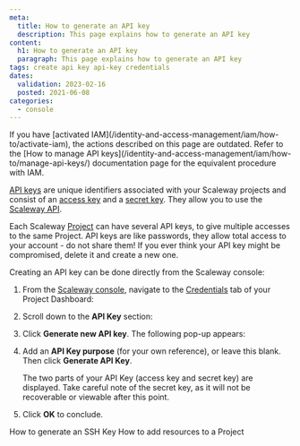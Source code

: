 ```yaml
---
meta:
  title: How to generate an API key
  description: This page explains how to generate an API key
content:
  h1: How to generate an API key
  paragraph: This page explains how to generate an API key
tags: create api key api-key credentials
dates:
  validation: 2023-02-16
  posted: 2021-06-08
categories:
  - console
---
```


<Message type="iam">
  If you have [activated IAM](/identity-and-access-management/iam/how-to/activate-iam), the actions described on this page are outdated. 
  Refer to the [How to manage API keys](/identity-and-access-management/iam/how-to/manage-api-keys/) documentation page for the equivalent procedure with IAM.
</Message>

[API keys](/console/my-account/concepts/#api-key) are unique identifiers associated with your Scaleway projects and consist of an [access key](/console/my-account/concepts/#access-key) and a [secret key](/console/my-account/concepts/#secret-key). They allow you to use the [Scaleway API](https://developers.scaleway.com/en/quickstart/). 

Each Scaleway [Project](/console/my-account/concepts/#project) can have several API keys, to give multiple accesses to the same Project. API keys are like passwords, they allow total access to your account - do not share them! If you ever think your API key might be compromised, delete it and create a new one.

Creating an API key can be done directly from the Scaleway console:

1. From the [Scaleway console](https://console.scaleway.com), navigate to the [Credentials](/console/my-account/concepts/#credentials) tab of your Project Dashboard:
    <Lightbox src="scaleway-credentials-nav.webp" alt="" />
2. Scroll down to the **API Key** section:
    <Lightbox src="scaleway-api-keys.webp" alt="" />
3. Click **Generate new API key**. The following pop-up appears:
    <Lightbox src="scaleway-api-key-purpose.webp" alt="" />
4. Add an **API Key purpose** (for your own reference), or leave this blank. Then click **Generate API Key**.

    The two parts of your API Key (access key and secret key) are displayed. Take careful note of the secret key, as it will not be recoverable or viewable after this point.
    <Lightbox src="scaleway-generate-api-key.webp" alt="" />
5. Click **OK** to conclude.

<Navigation title="See Also">
  <PreviousButton to="/console/my-project/how-to/create-ssh-key/">How to generate an SSH Key</PreviousButton>
  <NextButton to="/console/my-project/how-to/add-resources-project/">How to add resources to a Project</NextButton>
</Navigation>
